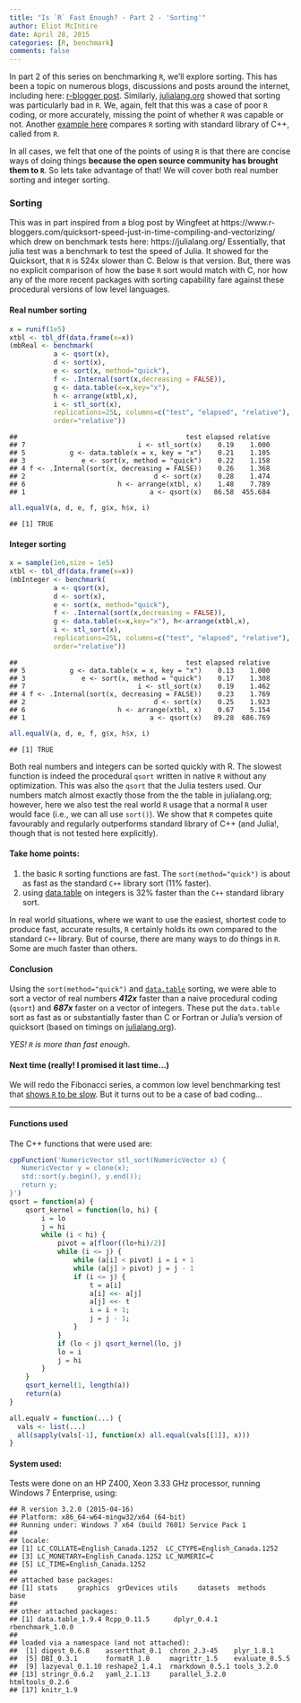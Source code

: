 ```yaml
---
title: "Is `R` Fast Enough? - Part 2 - 'Sorting'"
author: Eliot McIntire
date: April 28, 2015
categories: [R, benchmark]
comments: false
---
```


In part 2 of this series on benchmarking `R`, we'll explore sorting.
This has been a topic on numerous blogs, discussions and posts around the internet, including here: [r-blogger post](https://www.r-bloggers.com/quicksort-speed-just-in-time-compiling-and-vectorizing/).
Similarly, [julialang.org](https://julialang.org) showed that sorting was particularly bad in `R`.
We, again, felt that this was a case of poor `R` coding, or more accurately, missing the point of whether `R` was capable or not.
Another [example here](https://gallery.rcpp.org/articles/sorting/) compares `R` sorting with standard library of C++, called from `R`.

In all cases, we felt that one of the points of using `R` is that there are concise ways of doing things **because the open source community has brought them to `R`**.
So lets take advantage of that!
We will cover both real number sorting and integer sorting.

### Sorting

This was in part inspired from a blog post by Wingfeet at https://www.r-bloggers.com/quicksort-speed-just-in-time-compiling-and-vectorizing/ which drew on benchmark tests here: https://julialang.org/ Essentially, that julia test was a benchmark to test the speed of Julia.
It showed for the Quicksort, that `R` is 524x slower than C.
Below is that version.
But, there was no explicit comparison of how the base `R` sort would match with C, nor how any of the more recent packages with sorting capability fare against these procedural versions of low level languages.

#### Real number sorting

``` r
x = runif(1e5)
xtbl <- tbl_df(data.frame(x=x))
(mbReal <- benchmark(
           a <- qsort(x), 
           d <- sort(x), 
           e <- sort(x, method="quick"),
           f <- .Internal(sort(x,decreasing = FALSE)),
           g <- data.table(x=x,key="x"), 
           h <- arrange(xtbl,x),
           i <- stl_sort(x),
           replications=25L, columns=c("test", "elapsed", "relative"),
           order="relative"))
```

```         
##                                          test elapsed relative
## 7                            i <- stl_sort(x)    0.19    1.000
## 5           g <- data.table(x = x, key = "x")    0.21    1.105
## 3              e <- sort(x, method = "quick")    0.22    1.158
## 4 f <- .Internal(sort(x, decreasing = FALSE))    0.26    1.368
## 2                                d <- sort(x)    0.28    1.474
## 6                       h <- arrange(xtbl, x)    1.48    7.789
## 1                               a <- qsort(x)   86.58  455.684
```

``` r
all.equalV(a, d, e, f, g$x, h$x, i)
```

```         
## [1] TRUE
```

#### Integer sorting

``` r
x = sample(1e6,size = 1e5)
xtbl <- tbl_df(data.frame(x=x))
(mbInteger <- benchmark(
           a <- qsort(x), 
           d <- sort(x), 
           e <- sort(x, method="quick"), 
           f <- .Internal(sort(x,decreasing = FALSE)),
           g <- data.table(x=x,key="x"), h<-arrange(xtbl,x),
           i <- stl_sort(x),
           replications=25L, columns=c("test", "elapsed", "relative"),
           order="relative"))
```

```         
##                                          test elapsed relative
## 5           g <- data.table(x = x, key = "x")    0.13    1.000
## 3              e <- sort(x, method = "quick")    0.17    1.308
## 7                            i <- stl_sort(x)    0.19    1.462
## 4 f <- .Internal(sort(x, decreasing = FALSE))    0.23    1.769
## 2                                d <- sort(x)    0.25    1.923
## 6                       h <- arrange(xtbl, x)    0.67    5.154
## 1                               a <- qsort(x)   89.28  686.769
```

``` r
all.equalV(a, d, e, f, g$x, h$x, i)
```

```         
## [1] TRUE
```

Both real numbers and integers can be sorted quickly with R.
The slowest function is indeed the procedural `qsort` written in native `R` without any optimization.
This was also the `qsort` that the Julia testers used.
Our numbers match almost exactly those from the the table in julialang.org; however, here we also test the real world `R` usage that a normal `R` user would face (i.e., we can all use `sort()`).
We show that `R` competes quite favourably and regularly outperforms standard library of C++ (and Julia!, though that is not tested here explicitly).

#### Take home points:

1.  the basic `R` sorting functions are fast. The `sort(method="quick")` is about as fast as the standard `C++` library sort (11% faster).
2.  using [data.table](https://cran.r-project.org/web/packages/data.table/index.html) on integers is 32% faster than the `C++` standard library sort.

In real world situations, where we want to use the easiest, shortest code to produce fast, accurate results, `R` certainly holds its own compared to the standard `C++` library.
But of course, there are many ways to do things in `R`.
Some are much faster than others.

#### Conclusion

Using the `sort(method="quick")` and [`data.table`](https://cran.r-project.org/web/packages/data.table/index.html) sorting, we were able to sort a vector of real numbers ***412x*** faster than a naive procedural coding (`qsort`) and ***687x*** faster on a vector of integers.
These put the `data.table` sort as fast as or substantially faster than C or Fortran or Julia's version of quicksort (based on timings on [julialang.org](https://julialang.org)).

*YES! `R` is more than fast enough*.

#### Next time (really! I promised it last time...)

We will redo the Fibonacci series, a common low level benchmarking test that [shows `R` to be slow](https://julialang.org).
But it turns out to be a case of bad coding...

------------------------------------------------------------------------

#### Functions used

The C++ functions that were used are:

``` r
cppFunction('NumericVector stl_sort(NumericVector x) {
   NumericVector y = clone(x);
   std::sort(y.begin(), y.end());
   return y;
}')
qsort = function(a) {
    qsort_kernel = function(lo, hi) {
        i = lo
        j = hi
        while (i < hi) {
            pivot = a[floor((lo+hi)/2)]
            while (i <= j) {
                while (a[i] < pivot) i = i + 1
                while (a[j] > pivot) j = j - 1
                if (i <= j) {
                    t = a[i]
                    a[i] <<- a[j]
                    a[j] <<- t
                    i = i + 1;
                    j = j - 1;
                }
            }
            if (lo < j) qsort_kernel(lo, j)
            lo = i
            j = hi
        }
    }
    qsort_kernel(1, length(a))
    return(a)
}

all.equalV = function(...) {
  vals <- list(...)
  all(sapply(vals[-1], function(x) all.equal(vals[[1]], x)))
}
```

#### System used:

Tests were done on an HP Z400, Xeon 3.33 GHz processor, running Windows 7 Enterprise, using:

```         
## R version 3.2.0 (2015-04-16)
## Platform: x86_64-w64-mingw32/x64 (64-bit)
## Running under: Windows 7 x64 (build 7601) Service Pack 1
## 
## locale:
## [1] LC_COLLATE=English_Canada.1252  LC_CTYPE=English_Canada.1252   
## [3] LC_MONETARY=English_Canada.1252 LC_NUMERIC=C                   
## [5] LC_TIME=English_Canada.1252    
## 
## attached base packages:
## [1] stats     graphics  grDevices utils     datasets  methods   base     
## 
## other attached packages:
## [1] data.table_1.9.4 Rcpp_0.11.5      dplyr_0.4.1      rbenchmark_1.0.0
## 
## loaded via a namespace (and not attached):
##  [1] digest_0.6.8    assertthat_0.1  chron_2.3-45    plyr_1.8.1     
##  [5] DBI_0.3.1       formatR_1.0     magrittr_1.5    evaluate_0.5.5 
##  [9] lazyeval_0.1.10 reshape2_1.4.1  rmarkdown_0.5.1 tools_3.2.0    
## [13] stringr_0.6.2   yaml_2.1.13     parallel_3.2.0  htmltools_0.2.6
## [17] knitr_1.9
```
